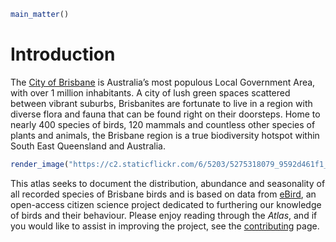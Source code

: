 ```r
main_matter()
```

# Introduction

The [City of Brisbane](https://www.brisbane.qld.gov.au/) is Australia's most populous Local Government Area, with over 1 million inhabitants. A city of lush green spaces scattered between vibrant suburbs, Brisbanites are fortunate to live in a region with diverse flora and fauna that can be found right on their doorsteps. Home to nearly 400 species of birds, 120 mammals and countless other species of plants and animals, the Brisbane region is a true biodiversity hotspot within South East Queensland and Australia.

```r
render_image("https://c2.staticflickr.com/6/5203/5275318079_9592d461f1_b_d.jpg", caption = "An aerial view of Brisbane City. Photo by Brisbane City Council, 19 November 2010.")
```

This atlas seeks to document the distribution, abundance and seasonality of all recorded species of Brisbane birds and is based on data from [eBird](http://www.ebird.org), an open-access citizen science project dedicated to furthering our knowledge of birds and their behaviour. Please enjoy reading through the _Atlas_, and if you would like to assist in improving the project, see the [contributing](https://brisbanebirds.com/contributing.html) page.
